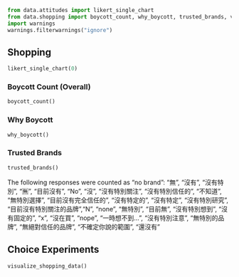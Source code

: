 ```python
from data.attitudes import likert_single_chart
from data.shopping import boycott_count, why_boycott, trusted_brands, visualize_shopping_data
import warnings
warnings.filterwarnings("ignore")
```

## Shopping

```python
likert_single_chart(0)
```

### Boycott Count (Overall)
```python
boycott_count()
```

### Why Boycott
```python
why_boycott()
```

### Trusted Brands
```python
trusted_brands()
```

The following responses were counted as "no brand": "無", "沒有", "沒有特別", "🈚️", "目前沒有", "No", "沒", "沒有特別關注", "沒有特別信任的", "不知道", "無特別選擇", "目前沒有完全信任的", "沒有特定的", "沒有特定", "沒有特別研究", "目前沒有特別關注的品牌","N", "none", "無特別", "目前無", "沒有特別想到", "沒有固定的", "x", "沒在買", "nope", "一時想不到…", "沒有特別注意", "無特別的品牌", "無絕對信任的品牌", "不確定你說的範圍", "還沒有"

## Choice Experiments
```python
visualize_shopping_data()
```


